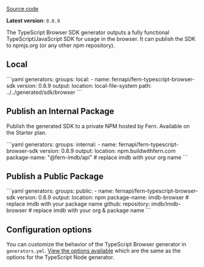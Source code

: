 [Source code](https://github.com/fern-api/fern-typescript)

**Latest version**: `0.8.9`

The TypeScript Browser SDK generator outputs a fully functional TypeScript/JavaScript
SDK for usage in the browser. It can publish the SDK to npmjs.org (or any other npm repository).

## Local

<CodeBlock title="generators.yml">
```yaml 
generators: 
  groups: 
    local: 
      - name: fernapi/fern-typescript-browser-sdk 
        version: 0.8.9 
        output: 
          location: local-file-system 
          path: ../../generated/sdk/browser 
```
</CodeBlock>

## Publish an Internal Package

Publish the generated SDK to a private NPM hosted by Fern. Available on the Starter plan.

<CodeBlock title="generators.yml">
  ```yaml 
generators: 
  groups: 
    internal: 
      - name: fernapi/fern-typescript-browser-sdk 
        version: 0.8.9 
        output: 
          location: npm.buildwithfern.com 
          package-name: "@fern-imdb/api" # replace imdb with your org name 
```
</CodeBlock>

## Publish a Public Package

<CodeBlock title="generators.yml">
```yaml 
generators: 
  groups: 
    public: 
      - name: fernapi/fern-typescript-browser-sdk 
        version: 0.8.9 
        output: 
          location: npm
          package-name: imdb-browser # replace imdb with your package name
        github: 
          repository: imdb/imdb-browser # replace imdb with your org & package name
```
</CodeBlock>

## Configuration options

You can customize the behavior of the TypeScript Browser generator in `generators.yml`. [View the options available](https://docs.buildwithfern.com/sdks/typescript-node) which are the same as the options for the TypeScript Node generator.
